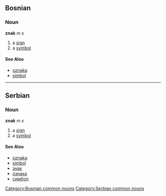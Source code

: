 ==Bosnian==
===Noun===
'''znak''' ''m s''
[[Category:Bosnian common nouns]]
#a [[sign]]
#a [[symbol]]
====See Also====
*[[oznaka]]
*[[simbol]]
----
==Serbian==
===Noun===
'''znak''' ''m s''
[[Category:Serbian common nouns]]
#a [[sign]]
#a [[symbol]]
====See Also====
*[[oznaka]]
*[[simbol]]
*[[знак]]
*[[ознака]]
*[[симбол]]